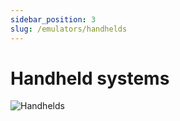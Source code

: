 ```yaml
---
sidebar_position: 3
slug: /emulators/handhelds
---
```




# Handheld systems

![Handhelds](https://user-images.githubusercontent.com/98862735/177056405-7ccd6fb5-0a49-4ec8-b8da-5dcb280c17f4.png)

<DocCardList/>
